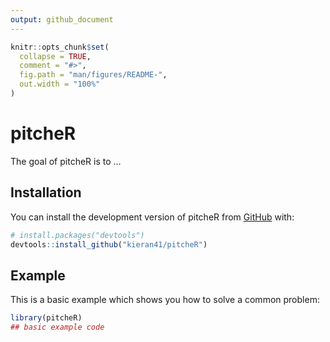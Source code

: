 ```yaml
---
output: github_document
---
```


<!-- README.md is generated from README.Rmd. Please edit that file -->

```r
knitr::opts_chunk$set(
  collapse = TRUE,
  comment = "#>",
  fig.path = "man/figures/README-",
  out.width = "100%"
)
```

# pitcheR

<!-- badges: start -->
<!-- badges: end -->

The goal of pitcheR is to ...

## Installation

You can install the development version of pitcheR from [GitHub](https://github.com/) with:

``` r
# install.packages("devtools")
devtools::install_github("kieran41/pitcheR")
```

## Example

This is a basic example which shows you how to solve a common problem:

```r
library(pitcheR)
## basic example code
```

